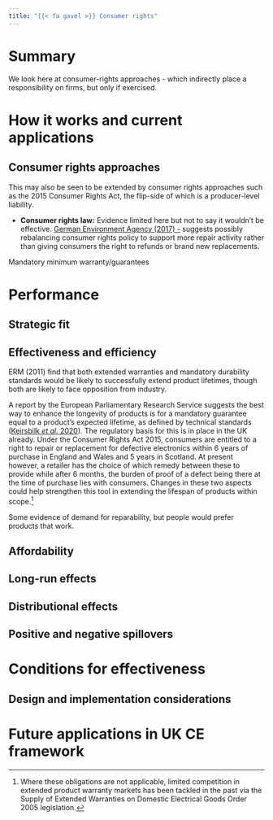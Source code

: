 ```yaml
---
title: "{{< fa gavel >}} Consumer rights"
---
```


# Summary

::: {.callout-note collapse="false" appearance="simple" icon="false"}
We look here at consumer-rights approaches - which indirectly place a responsibility on firms, but only if exercised.
:::

# How it works and current applications

::: {.callout-tip collapse="true" appearance="simple" icon="false"}
## Consumer rights approaches

This may also be seen to be extended by consumer rights approaches such as the 2015 Consumer Rights Act, the flip-side of which is a producer-level liability.

-   **Consumer rights law*:*** Evidence limited here but not to say it wouldn't be effective. [German Environment Agency (2017) -](https://www.umweltbundesamt.de/sites/default/files/medien/376/dokumente/2017-06-01_obsolescence_scientific_opinion_paper_german_environment_agency.pdf) suggests possibly rebalancing consumer rights policy to support more repair activity rather than giving consumers the right to refunds or brand new replacements.

Mandatory minimum warranty/guarantees
:::

# Performance

## Strategic fit

## Effectiveness and efficiency

ERM (2011) find that both extended warranties and mandatory durability standards would be likely to successfully extend product lifetimes, though both are likely to face opposition from industry.

A report by the European Parliamentary Research Service suggests the best way to enhance the longevity of products is for a mandatory guarantee equal to a product's expected lifetime, as defined by technical standards ([Keirsbilk *et al.* 2020](https://www.europarl.europa.eu/RegData/etudes/IDAN/2020/648769/IPOL_IDA(2020)648769_EN.pdf)). The regulatory basis for this is in place in the UK already. Under the Consumer Rights Act 2015, consumers are entitled to a right to repair or replacement for defective electronics within 6 years of purchase in England and Wales and 5 years in Scotland. At present however, a retailer has the choice of which remedy between these to provide while after 6 months, the burden of proof of a defect being there at the time of purchase lies with consumers. Changes in these two aspects could help strengthen this tool in extending the lifespan of products within scope.[^1]

[^1]: Where these obligations are not applicable, limited competition in extended product warranty markets has been tackled in the past via the Supply of Extended Warranties on Domestic Electrical Goods Order 2005 legislation.

Some evidence of demand for reparability, but people would prefer products that work.

## Affordability

## Long-run effects

## Distributional effects

## Positive and negative spillovers

# Conditions for effectiveness

## Design and implementation considerations

# Future applications in UK CE framework
